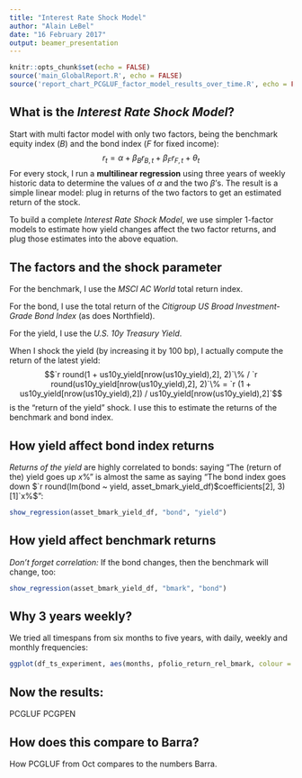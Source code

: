 ```yaml
---
title: "Interest Rate Shock Model"
author: "Alain LeBel"
date: "16 February 2017"
output: beamer_presentation
---
```


```r
knitr::opts_chunk$set(echo = FALSE)
source('main_GlobalReport.R', echo = FALSE)
source('report_chart_PCGLUF_factor_model_results_over_time.R', echo = FALSE)
```

## What is the _Interest Rate Shock Model_?
Start with multi factor model with only two factors, being the benchmark equity index ($B$) and the bond index ($F$ for fixed income):
$$r_t = \alpha + \beta_B r_{B,t} + \beta_F r_{F,t} + \theta_t$$
<!-- (The $\theta_t$ is a residual term which we assume will always average out to zero.  The $\alpha$ ought to be very close to zero.)  --> 
For every stock, I run a **multilinear regression** using three years of weekly historic data to determine the values of $\alpha$ and the two $\beta$'s. The result is a simple linear model: plug in returns of the two factors to get an estimated return of the stock. 

To build a complete _Interest Rate Shock Model_, we use simpler 1-factor models to estimate how yield changes affect the two factor returns, and plug those estimates into the above equation.

## The factors and the shock parameter
For the benchmark, I use the _MSCI AC World_ total return index.

For the bond, I use the total return of the _Citigroup US Broad Investment-Grade Bond Index_ (as does Northfield).  

For the yield, I use the _U.S. 10y Treasury Yield_.

When I shock the yield (by increasing it by 100 bp), I actually compute the return of the latest yield:
$$`r round(1 + us10y_yield[nrow(us10y_yield),2], 2)`\% / `r round(us10y_yield[nrow(us10y_yield),2], 2)`\% =
`r (1 + us10y_yield[nrow(us10y_yield),2]) / us10y_yield[nrow(us10y_yield),2]`$$
is the "return of the yield" shock.  I use this to estimate the returns of the benchmark and bond index.


## How yield affect bond index returns
_Returns of the yield_ <!-- (which I compute as _arithmetic returns_) --> are highly correlated to bonds:  saying "The (return of the) yield goes up $x\%$" is almost the same as saying "The bond index goes down $`r round(lm(bond ~ yield, asset_bmark_yield_df)$coefficients[2], 3)[1]`x\%$":

```r
show_regression(asset_bmark_yield_df, "bond", "yield")
```


## How yield affect benchmark returns
_Don't forget correlation:_  If the bond changes, then the benchmark will change, too:

```r
show_regression(asset_bmark_yield_df, "bmark", "bond")
``` 


## Why 3 years weekly?
We tried all timespans from six months to five years, with daily, weekly and monthly frequencies:

```r
ggplot(df_ts_experiment, aes(months, pfolio_return_rel_bmark, colour = frequency)) + geom_line() + ggtitle("Next pfolio rel return if yield +100 bp:  model result by timespan and frequency")
```

## Now the results:

PCGLUF
PCGPEN

## How does this compare to Barra?

How PCGLUF from Oct compares to the numbers Barra.  
